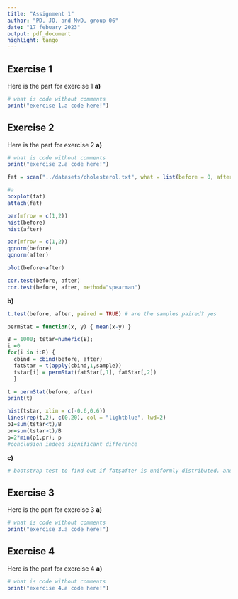 ```yaml
---
title: "Assignment 1"
author: "PD, JO, and MvD, group 06"
date: "17 febuary 2023"
output: pdf_document
highlight: tango
---
```


## Exercise 1
Here is the part for exercise 1
**a)**
```r
# what is code without comments
print("exercise 1.a code here!")

```

## Exercise 2
Here is the part for exercise 2
**a)**
```r
# what is code without comments
print("exercise 2.a code here!")

fat = scan("../datasets/cholesterol.txt", what = list(before = 0, after = 0))

#a
boxplot(fat)
attach(fat)

par(mfrow = c(1,2))
hist(before)
hist(after)

par(mfrow = c(1,2))
qqnorm(before)
qqnorm(after)

plot(before~after)

cor.test(before, after)
cor.test(before, after, method="spearman")

``` 
**b)**
```r

t.test(before, after, paired = TRUE) # are the samples paired? yes

permStat = function(x, y) { mean(x-y) }

B = 1000; tstar=numeric(B);
i =0
for(i in i:B) { 
  cbind = cbind(before, after)
  fatStar = t(apply(cbind,1,sample))
  tstar[i] = permStat(fatStar[,1], fatStar[,2]) 
  }

t = permStat(before, after)
print(t)

hist(tstar, xlim = c(-0.6,0.6))
lines(rep(t,2), c(0,20), col = "lightblue", lwd=2)
p1=sum(tstar<t)/B
pr=sum(tstar>t)/B
p=2*min(p1,pr); p
#conclusion indeed significant difference

``` 
**c)**
```r
# bootstrap test to find out if fat$after is uniformly distributed. and construct a 95% confidence interval. (Kolmogorov-Smirnov?)


```




## Exercise 3
Here is the part for exercise 3
**a)**

```r
# what is code without comments
print("exercise 3.a code here!")

```


## Exercise 4
Here is the part for exercise 4
**a)**

```r
# what is code without comments
print("exercise 4.a code here!")

```